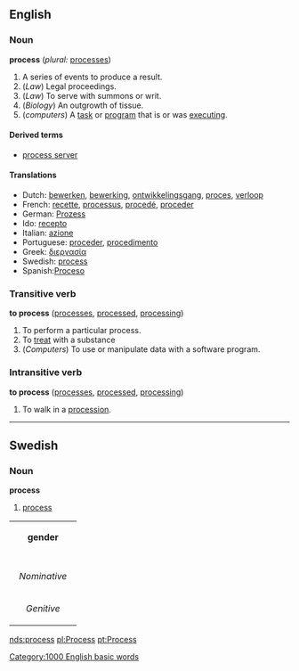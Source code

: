 ==English==

===Noun===
'''process'''  (''plural:'' [[processes]])
#A series of events to produce a result.
#(''Law'') Legal proceedings.
#(''Law'') To serve with summons or writ.
#(''Biology'') An outgrowth of tissue.
#(''computers'') A [[task]] or [[program]] that is or was [[execute|executing]].

====Derived terms====
*[[process server]]<!--a person whose job is to hand-deliver a summons, by literaly touching the receiving party with the legal document-->

====Translations====
*Dutch: [[bewerken]], [[bewerking]], [[ontwikkelingsgang]], [[proces]], [[verloop]]
*French: [[recette]], [[processus]], [[procedé]], [[proceder]]
*German: [[Prozess]]
*Ido: [[recepto]]
*Italian: [[azione]]
*Portuguese: [[proceder]], [[procedimento]]
*Greek: [[ διεργασία]]
*Swedish: [[process#Swedish|process]]
*Spanish:[[Proceso]]

===Transitive verb===
'''to process'''  ([[processes]], [[processed]], [[processing]])
#To perform a particular process.
#To [[treat]] with a substance
#(''Computers'') To use or manipulate data with a software program.

===Intransitive verb===
'''to process'''  ([[processes]], [[processed]], [[processing]])
#To walk in a [[procession]].

----
==Swedish==
===Noun===
'''process'''

# [[process#English|process]]

{| border=1 cellspacing=0
| bgcolor="#FFFFF0" colspan=5 align=center | '''gender'''
|-
|- bgcolor="#FFFFF0" align=center
! rowspan=2 | 
| colspan=2 width=105| Singular 
| colspan=2 | Plural
|- bgcolor="#FFFFF0" align=center
| width=105 | ''Indefinite'' 
| width=105 | ''Definite'' 
| width=105 |  ''Indefinite'' 
|  width=105 | ''Definite''
|- align=center
| width=105 bgcolor="#FFFFF0" | ''Nominative'' 
| [[process]]
| [[processen]]
| [[processer]]
| [[processerna]]
|- align=center
| width=105 bgcolor="#FFFFF0" | ''Genitive'' 
| [[process]]
| [[processens]]
| [[processers]]
| [[processernas]]
|}

[[Category:1000 English basic words]]

[[nds:process]]
[[pl:Process]]
[[pt:Process]]